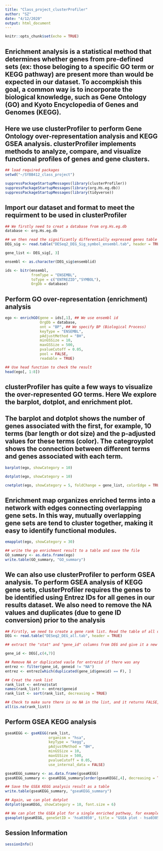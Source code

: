 ---
title: "Class_project_clusterProfiler"
author: "SZ"
date: "4/12/2020"
output: html_document
---

```{r setup, include=FALSE}
knitr::opts_chunk$set(echo = TRUE)
```

## Enrichment analysis is a statistical method that determines whether genes from pre-defined sets (ex: those beloging to a specific GO term or KEGG pathway) are present more than would be expected in our dataset. To accompkish this goal, a common way is to incorporate the biological knowledge, such as Gene Ontology (GO) and Kyoto Encyclopedia of Genes and Genomes (KEGG).

## Here we use clusterProfiler to perform Gene Ontology over-representation analysis and KEGG GSEA analysis. clusterProfiler implements methods to analyze, compare, and visualize functional profiles of genes and gene clusters.
```{r}
## load required packages
setwd("~/SYBB412_class_project")

suppressPackageStartupMessages(library(clusterProfiler))
suppressPackageStartupMessages(library(org.Hs.eg.db))
suppressPackageStartupMessages(library(tidyverse))

```

## Import our dataset and format to meet the requirment to be used in clusterProfiler
```{r}

## We firstly need to creat a database from org.Hs.eg.db
database <- org.Hs.eg.db

## we then read the significantly differentially expressed genes table and extract columns of gene symbol, ensembl id, and entrez id
DEG_sig <- read.table("DESeq2_DEG_Sig_symbol_ensembl.tab", header = TRUE)

gene_list <- DEG_sig[, 3]

ensembl <- as.character(DEG_sig$ensemblid)

ids <- bitr(ensembl, 
            fromType = "ENSEMBL", 
            toType = c("ENTREZID","SYMBOL"),
            OrgDb = database)
```

## Perform GO over-representation (enrichment) analysis
```{r}

ego <- enrichGO(gene = ids[,1], ## We use ensembl id
                OrgDb = database,
                ont = "BP", ## We specify BP (Biological Process)
                keyType = "ENSEMBL",
                pAdjustMethod = "BH",
                minGSSize = 10,
                maxGSSize = 500,
                pvalueCutoff = 0.05,
                pool = FALSE,
                readable = TRUE)

## Use head function to check the result
head(ego[, 1:8])

```

## clusterProfiler has quite a few ways to visualize the over-represented GO terms. Here We explore the barplot, dotplot, and enrichment plot.

## The barplot and dotplot shows the number of genes associated with the first, for example, 10 terms (bar length or dot size) and the p-adjusted values for these terms (color). The categroyplot shows the connection between different terms and genes associated with each term.
```{r}

barplot(ego, showCategory = 10)

dotplot(ego, showCategory = 10)

cnetplot(ego, showCategory = 5, foldChange = gene_list, colorEdge = TRUE)

```

## Enrichment map organizes enriched terms into a network with edges connecting overlapping gene sets. In this way, mutually overlapping gene sets are tend to cluster together, making it easy to identify functional modules.
```{r}
emapplot(ego, showCategory = 30)

## write the go enrichment result to a table and save the file
GO_summary <- as.data.frame(ego)
write.table(GO_summary, "GO_summary")

```

## We can also use clusterProfiler to perform GSEA analysis. To perform GSEA analysis of KEGG gene sets, clusterProfiler requires the genes to be identified using Entrez IDs for all genes in our results dataset. We also need to remove the NA values and duplicates (due to gene ID conversion) prior to the analysis
```{r}
## Firstly, we need to create a gene rank list. Read the table of all differentially expressed genes
DEG <- read.table("DESeq2_DEG_all.tab", header = TRUE)

## extract the "stat" and "gene_id" columns from DEG and give it a new name of gene_id

gene_id <- DEG[,c(4,7)]

## Remove NA or duplicated vaule for entrezid if there was any
entrez <- filter(gene_id, geneid != "NA")
entrez <- entrez[which(duplicated(gene_id$geneid) == F), ]

## Creat the rank list
rank_list <- entrez$stat
names(rank_list) <- entrez$geneid
rank_list <- sort(rank_list, decreasing = TRUE)

## Check to make sure there is no NA in the list, and it returns FALSE, which is satisfactory.
all(is.na(rank_list))

```

## Perform GSEA KEGG analysis
```{r}
gseaKEGG <- gseKEGG(rank_list,
                    organism = "hsa",
                    keyType = "kegg",
                    pAdjustMethod = "BH",
                    minGSSize = 10,
                    maxGSSize = 500,
                    pvalueCutoff = 0.05,
                    use_internal_data = FALSE)

gseaKEGG_summary <- as.data.frame(gseaKEGG)
gseaKEGG_summary <- gseaKEGG_summary[order(gseaKEGG[,4], decreasing = TRUE),]

## Save the GSEA KEGG analysis result as a table
write.table(gseaKEGG_summary, "gseaKEGG_summary")

## Again, we can plot dotplot
dotplot(gseaKEGG, showCategory = 10, font.size = 6)

## We can plot the GSEA plot for a single enriched pathway, for example, `hsa03050`, which has the highest enrichment score.
gseaplot(gseaKEGG, geneSetID = 'hsa03050', title = "GSEA plot - hsa03050")

```

## Session Information
```{r}
sessionInfo()

```
